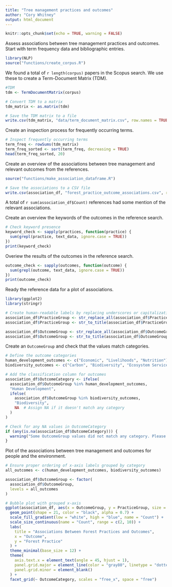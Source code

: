 ```yaml
---
title: "Tree management practices and outcomes"
author: "Cory Whitney"
output: html_document
---
```


```r
knitr::opts_chunk$set(echo = TRUE, warning = FALSE)

```

Assess associations between tree management practices and outcomes. Start with term frequency data and bibliographic entries. 

```r
library(NLP)
source("functions/create_corpus.R")
```

We found a total of `r length(corpus)` papers in the Scopus search. We use these to create a Term-Document Matrix (TDM). 

```r
#TDM
tdm <- TermDocumentMatrix(corpus)

# Convert TDM to a matrix 
tdm_matrix <- as.matrix(tdm)

# Save the TDM matrix to a file
write.csv(tdm_matrix, "data/term_document_matrix.csv", row.names = TRUE)
```

Create an inspection process for frequently occurring terms. 

```r
# Inspect frequently occurring terms
term_freq <- rowSums(tdm_matrix)
term_freq_sorted <- sort(term_freq, decreasing = TRUE)
head(term_freq_sorted, 20)

```

Create an overview of the associations between tree management and relevant outcomes from the references. 

```r
source("functions/make_association_dataframe.R")

# Save the associations to a CSV file
write.csv(association_df, "forest_practice_outcome_associations.csv", row.names = FALSE)
```

A total of `r sum(association_df$Count)` references had some mention of the relevant associations. 

Create an overview the keywords of the outcomes in the reference search. 

```r
# Check keyword presence
keyword_check <- sapply(practices, function(practice) {
  sum(grepl(practice, text_data, ignore.case = TRUE))
})
print(keyword_check)
```
Overiew the results of the outcomes in the reference search. 

```r
outcome_check <- sapply(outcomes, function(outcome) {
  sum(grepl(outcome, text_data, ignore.case = TRUE))
})
print(outcome_check)
```
Ready the reference data for a plot of associations. 

```r
library(ggplot2)
library(stringr)

# Create human-readable labels by replacing underscores or capitalization patterns
association_df$PracticeGroup <- str_replace_all(association_df$PracticeGroup, "_", " ")
association_df$PracticeGroup <- str_to_title(association_df$PracticeGroup) # Convert to title case

association_df$OutcomeGroup <- str_replace_all(association_df$OutcomeGroup, "_", " ")
association_df$OutcomeGroup <- str_to_title(association_df$OutcomeGroup) # Convert to title case

```

Create an `OutcomeGroup` and check that the values match categories. 

```r
# Define the outcome categories
human_development_outcomes <- c("Economic", "Livelihoods", "Nutrition")
biodiversity_outcomes <- c("Carbon", "Biodiversity", "Ecosystem Services")

# Add the classification column for outcomes
association_df$OutcomeCategory <- ifelse(
  association_df$OutcomeGroup %in% human_development_outcomes, 
  "Human Development",
  ifelse(
    association_df$OutcomeGroup %in% biodiversity_outcomes,
    "Biodiversity",
    NA  # Assign NA if it doesn't match any category
  )
)

# Check for any NA values in OutcomeCategory
if (any(is.na(association_df$OutcomeCategory))) {
  warning("Some OutcomeGroup values did not match any category. Please review the data.")
}
```

Plot of the associations between tree management and outcomes for people and the environment. 

```r
# Ensure proper ordering of x-axis labels grouped by category
all_outcomes <- c(human_development_outcomes, biodiversity_outcomes)

association_df$OutcomeGroup <- factor(
  association_df$OutcomeGroup,
  levels = all_outcomes
)
```

```r
# Bubble plot with grouped x-axis
ggplot(association_df, aes(x = OutcomeGroup, y = PracticeGroup, size = Count, fill = Count)) +
  geom_point(shape = 21, color = "black", alpha = 0.7) +
  scale_fill_gradient(low = "white", high = "blue", name = "Count") +
  scale_size_continuous(name = "Count", range = c(2, 10)) +
  labs(
    title = "Associations Between Forest Practices and Outcomes",
    x = "Outcome",
    y = "Forest Practice"
  ) +
  theme_minimal(base_size = 12) +
  theme(
    axis.text.x = element_text(angle = 45, hjust = 1),
    panel.grid.major = element_line(color = "gray80", linetype = "dotted"),
    panel.grid.minor = element_blank()
  ) +
  facet_grid(~ OutcomeCategory, scales = "free_x", space = "free")
```


